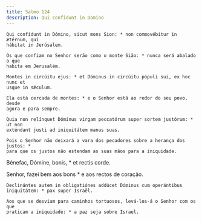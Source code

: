 ```yaml
---
title: Salmo 124
description: Qui confidunt in Domino
---
```


<div class="side-by-side not-content">

    Qui confídunt in Dómino, sicut mons Sion: * non commovébitur in ætérnum, qui
    hábitat in Jerúsalem.

    Os que confiam no Senhor serão como o monte Sião: * nunca será abalado o que
    habita em Jerusalém.

    Montes in circúitu ejus: * et Dóminus in circúitu pópuli sui, ex hoc nunc et
    usque in sǽculum.

    Ela está cercada de montes: * e o Senhor está ao redor do seu povo, desde
    agora e para sempre.

    Quia non relínquet Dóminus virgam peccatórum super sortem justórum: * ut non
    exténdant justi ad iniquitátem manus suas.

    Pois o Senhor não deixará a vara dos pecadores sobre a herança dos justos: *
    para que os justos não estendam as suas mãos para a iniquidade.

Bénefac, Dómine, bonis, \* et rectis corde.

Senhor, fazei bem aos bons \* e aos rectos de coração.

    Declinántes autem in obligatiónes addúcet Dóminus cum operántibus
    iniquitátem: * pax super Israël.

    Aos que se desviam para caminhos tortuosos, levá-los-á o Senhor com os que
    praticam a iniquidade: * a paz seja sobre Israel.

</div>
